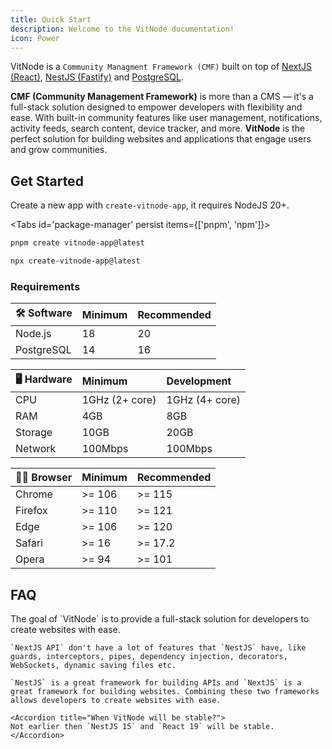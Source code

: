 ```yaml
---
title: Quick Start
description: Welcome to the VitNode documentation!
icon: Power
---
```


VitNode is a `Community Managment Framework (CMF)` built on top of [NextJS (React)](https://nextjs.org/), [NestJS (Fastify)](https://nestjs.com/) and [PostgreSQL](https://www.postgresql.org/).

**CMF (Community Management Framework)** is more than a CMS — it's a full-stack solution designed to empower developers with flexibility and ease. With built-in community features like user management, notifications, activity feeds, search content, device tracker, and more. **VitNode** is the perfect solution for building websites and applications that engage users and grow communities.


## Get Started

Create a new app with `create-vitnode-app`, it requires NodeJS 20+.

<Tabs id='package-manager' persist items={['pnpm', 'npm']}>

```bash tab="pnpm"
pnpm create vitnode-app@latest
```

```bash tab="npm"
npx create-vitnode-app@latest
```

</Tabs>

### Requirements

| 🛠️ Software | Minimum | Recommended |
| :---------- | :------ | :---------- |
| Node.js     | 18      | 20          |
| PostgreSQL  | 14      | 16          |

| 🖥️ Hardware | Minimum        | Development    |
| :---------- | :------------- | :------------- |
| CPU         | 1GHz (2+ core) | 1GHz (4+ core) |
| RAM         | 4GB            | 8GB            |
| Storage     | 10GB           | 20GB           |
| Network     | 100Mbps        | 100Mbps        |

| 🧑‍💻 Browser | Minimum | Recommended |
| :--------- | :------ | :---------- |
| Chrome     | >= 106  | >= 115      |
| Firefox    | >= 110  | >= 121      |
| Edge       | >= 106  | >= 120      |
| Safari     | >= 16   | >= 17.2     |
| Opera      | >= 94   | >= 101      |

## FAQ


<Accordions>
  <Accordion title="Why NestJS insted of NextJS api?">
    The goal of `VitNode` is to provide a full-stack solution for developers to
    create websites with ease.

    `NextJS API` don't have a lot of features that `NestJS` have, like guards, interceptors, pipes, dependency injection, decorators, WebSockets, dynamic saving files etc.

    `NestJS` is a great framework for building APIs and `NextJS` is a great framework for building websites. Combining these two frameworks allows developers to create websites with ease.

  </Accordion>

    <Accordion title="When VitNode will be stable?">
    Not earlier then `NestJS 15` and `React 19` will be stable.
    </Accordion>

</Accordions>

